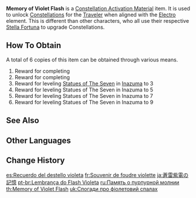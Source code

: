 {{Item Infobox
|id           = 000914
|image        = Item Memory of Violet Flash.png
|type         = Constellation Activation Materials
|group        = Memories
|quality      = 5
|description  = The missing star from the Talents of an Electro-aligned Traveler.
|source1      = [[Inazuma]] [[Archon Quest]] Reward
|source2      = [[Inazuma]] [[Statue of The Seven]]
}}
'''Memory of Violet Flash''' is a [[Constellation Activation Material]] item. It is used to unlock [[Constellation]]s for the [[Traveler]] when aligned with the [[Electro]] element. This is different than other characters, who all use their respective [[Stella Fortuna]] to upgrade Constellations.

==How To Obtain==
A total of 6 copies of this item can be obtained through various means.
# Reward for completing {{Quest|Stillness, the Sublimation of Shadow}}
# Reward for completing {{Quest|Omnipresence Over Mortals}}
# Reward for leveling [[Statues of The Seven]] in [[Inazuma]] to 3
# Reward for leveling Statues of The Seven in Inazuma to 5
# Reward for leveling Statues of The Seven in Inazuma to 7
# Reward for leveling Statues of The Seven in Inazuma to 9

==See Also==
{{Items by Category List|Memories}}

==Other Languages==
{{Other Languages
|en        = Memory of Violet Flash
|zhs       = 苍雷紫电的记忆
|zhs_rm    = Cāngléizǐdiàn de Jìyì
|zht       = 蒼雷紫電的記憶
|zht_rm    = Cāngléizǐdiàn de Jìyì
|zh_tl     = Memories of Ash-Blue Thunder and Purple Lightning
|ja        = 蒼雷紫電の記憶
|ja_rm     = Sourai Shiden no Kioku
|ja_tl     = Memories of Blue Thunder and Purple Lightning
|ko        = 창뢰자전의 기억
|ko_rm     = Changroejajeon-ui Gieok
|ko_tl     = Memories of Blue Thunder and Purple Lightning
|es        = Recuerdo del destello violeta
|es_tl     = Memory of the Violet Flash
|fr        = Souvenir de foudre violette
|fr_tl     = Memory of Purple Lightning
|ru        = Память о пурпурной молнии
|ru_tl     = Memory of Purple Lightning
|th        = Memory of Violet Flash
|vi        = {{tt|Ký Ức|記憶}} {{tt|Thương Lôi Tử Điện|蒼雷紫電}}
|vi_tl     = Memories of Ash-Blue Thunder and Purple Lightning{{Sino|vi|part=1}}
|de        = Erinnerung des krachenden Gewitters
|de_tl     = Memory of Cracking Thunderstorm
|id        = Memory of Violet Flash
|pt        = Lembrança do Flash Violeta
|pt_tl     = 
|tr        = Mor Yıldırımların Hatırası
|tr_tl     = Memory of Purple Lightning
|it        = Memoria del lampo violetto
|it_tl     = Memory of Violet Flash
}}

==Change History==
{{Change History|2.0}}

[[es:Recuerdo del destello violeta]]
[[fr:Souvenir de foudre violette]]
[[ja:蒼雷紫電の記憶]]
[[pt-br:Lembrança do Flash Violeta]]
[[ru:Память о пурпурной молнии]]
[[th:Memory of Violet Flash]]
[[uk:Спогади про фіолетовий спалах]]